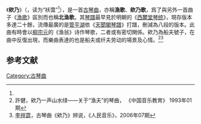《'''欸乃'''》（{{pinyin|ao3 ai3}}，读为“袄霭”<ref name=李/>），是一首[[古琴曲|古琴曲]]，亦稱'''漁歌'''、'''欸乃歌'''，爲了與另外一首曲子《[[漁歌|漁歌]]》區別而也稱'''北渔歌'''。其[[古琴谱|琴譜]]最早見於明朝的《[[西麓堂琴统|西麓堂琴统]]》，現存版本多達二十餘，流傳最廣的是[[管平湖|管平湖]]依《[[天聞閣琴譜|天聞閣琴譜]]》打譜，刪減為八段的版本。此曲有時會以[[柳宗元|柳宗元]]的《渔翁》诗作琴歌，二者或有密切関係。欸乃為船夫號子，在曲中反復出現，而樂曲表達的也是船夫或纤夫劳动的場景及心情。<ref>許健，欸乃一声山水绿——关于“渔夫”的琴曲， 《中国音乐教育》 1993年01期</ref><ref name=李>[[李祥霆|李祥霆]]，古琴曲《欸乃》辨说，《人民音乐》，2006年07期</ref>

==参考文献==
{{reflist}}
{{古琴}}
[[Category:古琴曲|Category:古琴曲]]